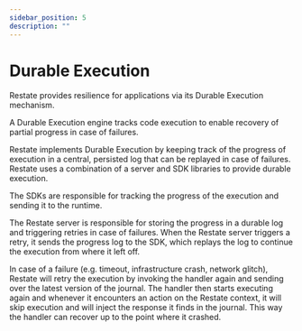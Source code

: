 ```yaml
---
sidebar_position: 5
description: ""
---
```



# Durable Execution

Restate provides resilience for applications via its Durable Execution mechanism.

A Durable Execution engine tracks code execution to enable recovery of partial progress in case of failures.

Restate implements Durable Execution by keeping track of the progress of execution in a central, persisted log that can be replayed in case of failures.
Restate uses a combination of a server and SDK libraries to provide durable execution.

The SDKs are responsible for tracking the progress of the execution and sending it to the runtime.

The Restate server is responsible for storing the progress in a durable log and triggering retries in case of failures.
When the Restate server triggers a retry, it sends the progress log to the SDK, which replays the log to continue the execution from where it left off.


<DurableExecutionAnimation/>

In case of a failure (e.g. timeout,  infrastructure crash, network glitch), Restate will retry the execution by invoking the handler again and sending over the latest version of the journal.
The handler then starts executing again and whenever it encounters an action on the Restate context, it will skip execution and will inject the response it finds in the journal.
This way the handler can recover up to the point where it crashed.
